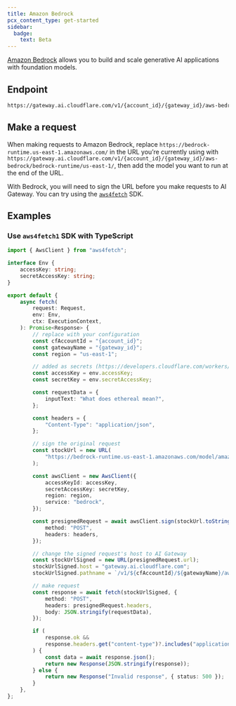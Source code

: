 ```yaml
---
title: Amazon Bedrock
pcx_content_type: get-started
sidebar:
  badge:
    text: Beta
---
```


[Amazon Bedrock](https://aws.amazon.com/bedrock/) allows you to build and scale generative AI applications with foundation models.

## Endpoint

```txt
https://gateway.ai.cloudflare.com/v1/{account_id}/{gateway_id}/aws-bedrock`
```

## Make a request

When making requests to Amazon Bedrock, replace `https://bedrock-runtime.us-east-1.amazonaws.com/` in the URL you’re currently using with `https://gateway.ai.cloudflare.com/v1/{account_id}/{gateway_id}/aws-bedrock/bedrock-runtime/us-east-1/`, then add the model you want to run at the end of the URL.

With Bedrock, you will need to sign the URL before you make requests to AI Gateway. You can try using the [`aws4fetch`](https://github.com/mhart/aws4fetch) SDK.

## Examples

### Use `aws4fetch1` SDK with TypeScript

```typescript
import { AwsClient } from "aws4fetch";

interface Env {
	accessKey: string;
	secretAccessKey: string;
}

export default {
	async fetch(
		request: Request,
		env: Env,
		ctx: ExecutionContext,
	): Promise<Response> {
		// replace with your configuration
		const cfAccountId = "{account_id}";
		const gatewayName = "{gateway_id}";
		const region = "us-east-1";

		// added as secrets (https://developers.cloudflare.com/workers/configuration/secrets/)
		const accessKey = env.accessKey;
		const secretKey = env.secretAccessKey;

		const requestData = {
			inputText: "What does ethereal mean?",
		};

		const headers = {
			"Content-Type": "application/json",
		};

		// sign the original request
		const stockUrl = new URL(
			"https://bedrock-runtime.us-east-1.amazonaws.com/model/amazon.titan-embed-text-v1/invoke",
		);

		const awsClient = new AwsClient({
			accessKeyId: accessKey,
			secretAccessKey: secretKey,
			region: region,
			service: "bedrock",
		});

		const presignedRequest = await awsClient.sign(stockUrl.toString(), {
			method: "POST",
			headers: headers,
		});

		// change the signed request's host to AI Gateway
		const stockUrlSigned = new URL(presignedRequest.url);
		stockUrlSigned.host = "gateway.ai.cloudflare.com";
		stockUrlSigned.pathname = `/v1/${cfAccountId}/${gatewayName}/aws-bedrock/bedrock-runtime/${region}/model/amazon.titan-embed-text-v1/invoke`;

		// make request
		const response = await fetch(stockUrlSigned, {
			method: "POST",
			headers: presignedRequest.headers,
			body: JSON.stringify(requestData),
		});

		if (
			response.ok &&
			response.headers.get("content-type")?.includes("application/json")
		) {
			const data = await response.json();
			return new Response(JSON.stringify(response));
		} else {
			return new Response("Invalid response", { status: 500 });
		}
	},
};
```
